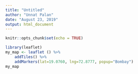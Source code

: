---
title: "Untitled"
author: "Unnat Palan"
date: "August 23, 2019"
output: html_document
---

```{r setup, include=FALSE}
knitr::opts_chunk$set(echo = TRUE)
```



```{r}
library(leaflet)
my_map <- leaflet () %>% 
    addTiles() %>%
    addMarkers(lat=19.0760, lng=72.8777, popup="Bombay")
my_map
```

